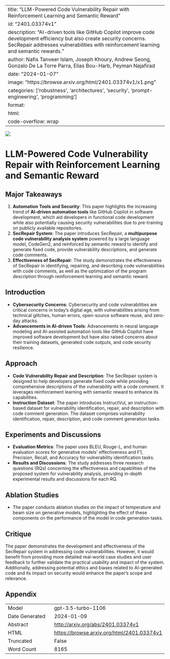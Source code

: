 
---
title: "LLM-Powered Code Vulnerability Repair with Reinforcement Learning and Semantic Reward"
id: "2401.03374v1"
description: "AI-driven tools like GitHub Copilot improve code development efficiency but also create security concerns. SecRepair addresses vulnerabilities with reinforcement learning and semantic rewards."
author: Nafis Tanveer Islam, Joseph Khoury, Andrew Seong, Gonzalo De La Torre Parra, Elias Bou-Harb, Peyman Najafirad
date: "2024-01-07"
image: "https://browse.arxiv.org/html/2401.03374v1/x1.png"
categories: ['robustness', 'architectures', 'security', 'prompt-engineering', 'programming']
format:
  html:
    code-overflow: wrap
---

![](https://browse.arxiv.org/html/2401.03374v1/x1.png)

# LLM-Powered Code Vulnerability Repair with Reinforcement Learning and Semantic Reward

## Major Takeaways
1. **Automation Tools and Security**: This paper highlights the increasing trend of **AI-driven automation tools** like GitHub Copilot in software development, which aid developers in functional code development while also potentially causing security vulnerabilities due to pre-training on publicly available repositories.
2. **SecRepair System**: The paper introduces SecRepair, a **multipurpose code vulnerability analysis system** powered by a large language model, CodeGen2, and reinforced by semantic reward to identify and generate fixed code, provide vulnerability descriptions, and generate code comments.
3. **Effectiveness of SecRepair**: The study demonstrates the effectiveness of SecRepair in identifying, repairing, and describing code vulnerabilities with code comments, as well as the optimization of the program description through reinforcement learning and semantic reward.

## Introduction
- **Cybersecurity Concerns**: Cybersecurity and code vulnerabilities are critical concerns in today’s digital age, with vulnerabilities arising from technical glitches, human errors, open-source software reuse, and zero-day attacks.
- **Advancements in AI-driven Tools**: Advancements in neural language modeling and AI-assisted automation tools like GitHub Copilot have improved software development but have also raised concerns about their training datasets, generated code outputs, and code security resilience.

## Approach
- **Code Vulnerability Repair and Description**: The SecRepair system is designed to help developers generate fixed code while providing comprehensive descriptions of the vulnerability with a code comment. It leverages reinforcement learning with semantic reward to enhance its capabilities.
- **Instruction Dataset**: The paper introduces InstructVul, an instruction-based dataset for vulnerability identification, repair, and description with code comment generation. The dataset comprises vulnerability identification, repair, description, and code comment generation tasks.

## Experiments and Discussions
- **Evaluation Metrics**: The paper uses BLEU, Rouge-L, and human evaluation scores for generative models' effectiveness and F1, Precision, Recall, and Accuracy for vulnerability identification tasks.
- **Results and Discussions**: The study addresses three research questions (RQs) concerning the effectiveness and capabilities of the proposed system for vulnerability analysis, providing in-depth experimental results and discussions for each RQ.

## Ablation Studies
- The paper conducts ablation studies on the impact of temperature and beam size on generative models, highlighting the effect of these components on the performance of the model in code generation tasks.

## Critique
The paper demonstrates the development and effectiveness of the SecRepair system in addressing code vulnerabilities. However, it would benefit from providing more detailed real-world case studies and user feedback to further validate the practical usability and impact of the system. Additionally, addressing potential ethics and biases related to AI-generated code and its impact on security would enhance the paper's scope and relevance.

## Appendix

|          |          |
|----------|----------|
| Model     | gpt-3.5-turbo-1106       |
| Date Generated     | 2024-01-09       |
| Abstract | [http://arxiv.org/abs/2401.03374v1](http://arxiv.org/abs/2401.03374v1)        |
| HTML     | [https://browse.arxiv.org/html/2401.03374v1](https://browse.arxiv.org/html/2401.03374v1)       |
| Truncated       | False       |
| Word Count       | 8165       |